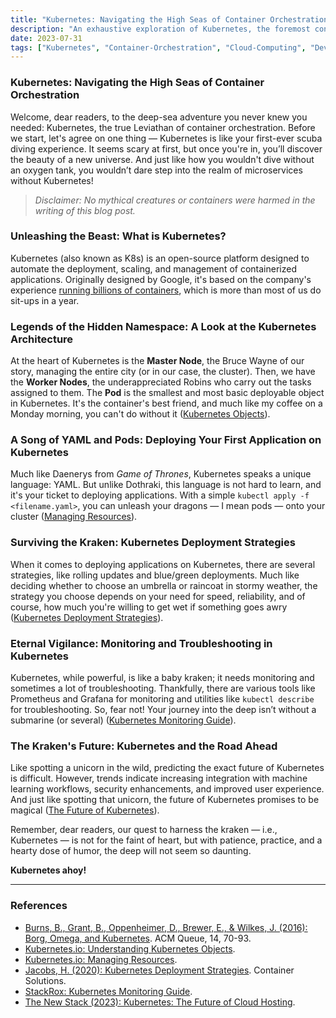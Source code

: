 ---
title: "Kubernetes: Navigating the High Seas of Container Orchestration"
description: "An exhaustive exploration of Kubernetes, the foremost container orchestration platform that has taken the tech world by storm."
date: 2023-07-31
tags: ["Kubernetes", "Container-Orchestration", "Cloud-Computing", "DevOps"]
---

### Kubernetes: Navigating the High Seas of Container Orchestration

Welcome, dear readers, to the deep-sea adventure you never knew you needed: Kubernetes, the true Leviathan of container orchestration. Before we start, let's agree on one thing — Kubernetes is like your first-ever scuba diving experience. It seems scary at first, but once you're in, you’ll discover the beauty of a new universe. And just like how you wouldn't dive without an oxygen tank, you wouldn’t dare step into the realm of microservices without Kubernetes!

> _Disclaimer: No mythical creatures or containers were harmed in the writing of this blog post._

### Unleashing the Beast: What is Kubernetes?

Kubernetes (also known as K8s) is an open-source platform designed to automate the deployment, scaling, and management of containerized applications. Originally designed by Google, it's based on the company's experience [running billions of containers](https://dl.acm.org/doi/10.1145/2898442.2898444), which is more than most of us do sit-ups in a year.

### Legends of the Hidden Namespace: A Look at the Kubernetes Architecture

At the heart of Kubernetes is the **Master Node**, the Bruce Wayne of our story, managing the entire city (or in our case, the cluster). Then, we have the **Worker Nodes**, the underappreciated Robins who carry out the tasks assigned to them. The **Pod** is the smallest and most basic deployable object in Kubernetes. It's the container's best friend, and much like my coffee on a Monday morning, you can't do without it ([Kubernetes Objects](https://kubernetes.io/docs/concepts/overview/working-with-objects/kubernetes-objects/)).

### A Song of YAML and Pods: Deploying Your First Application on Kubernetes

Much like Daenerys from *Game of Thrones*, Kubernetes speaks a unique language: YAML. But unlike Dothraki, this language is not hard to learn, and it's your ticket to deploying applications. With a simple `kubectl apply -f <filename.yaml>`, you can unleash your dragons — I mean pods — onto your cluster ([Managing Resources](https://kubernetes.io/docs/concepts/cluster-administration/manage-deployment/)).

### Surviving the Kraken: Kubernetes Deployment Strategies

When it comes to deploying applications on Kubernetes, there are several strategies, like rolling updates and blue/green deployments. Much like deciding whether to choose an umbrella or raincoat in stormy weather, the strategy you choose depends on your need for speed, reliability, and of course, how much you're willing to get wet if something goes awry ([Kubernetes Deployment Strategies](https://container-solutions.com/kubernetes-deployment-strategies/)).

### Eternal Vigilance: Monitoring and Troubleshooting in Kubernetes

Kubernetes, while powerful, is like a baby kraken; it needs monitoring and sometimes a lot of troubleshooting. Thankfully, there are various tools like Prometheus and Grafana for monitoring and utilities like `kubectl describe` for troubleshooting. So, fear not! Your journey into the deep isn’t without a submarine (or several) ([Kubernetes Monitoring Guide](https://www.stackrox.com/post/2020/06/kubernetes-monitoring-guide/)).

### The Kraken's Future: Kubernetes and the Road Ahead

Like spotting a unicorn in the wild, predicting the exact future of Kubernetes is difficult. However, trends indicate increasing integration with machine learning workflows, security enhancements, and improved user experience. And just like spotting that unicorn, the future of Kubernetes promises to be magical ([The Future of Kubernetes](https://thenewstack.io/kubernetes-the-future-of-cloud-hosting/)).

Remember, dear readers, our quest to harness the kraken — i.e., Kubernetes — is not for the faint of heart, but with patience, practice, and a hearty dose of humor, the deep will not seem so daunting.

**Kubernetes ahoy!**

---

### References

- [Burns, B., Grant, B., Oppenheimer, D., Brewer, E., & Wilkes, J. (2016): Borg, Omega, and Kubernetes](https://dl.acm.org/doi/10.1145/2898442.2898444). ACM Queue, 14, 70-93.
- [Kubernetes.io: Understanding Kubernetes Objects](https://kubernetes.io/docs/concepts/overview/working-with-objects/kubernetes-objects/).
- [Kubernetes.io: Managing Resources](https://kubernetes.io/docs/concepts/cluster-administration/manage-deployment/).
- [Jacobs, H. (2020): Kubernetes Deployment Strategies](https://container-solutions.com/kubernetes-deployment-strategies/). Container Solutions.
- [StackRox: Kubernetes Monitoring Guide](https://www.stackrox.com/post/2020/06/kubernetes-monitoring-guide/).
- [The New Stack (2023): Kubernetes: The Future of Cloud Hosting](https://thenewstack.io/kubernetes-the-future-of-cloud-hosting/).
